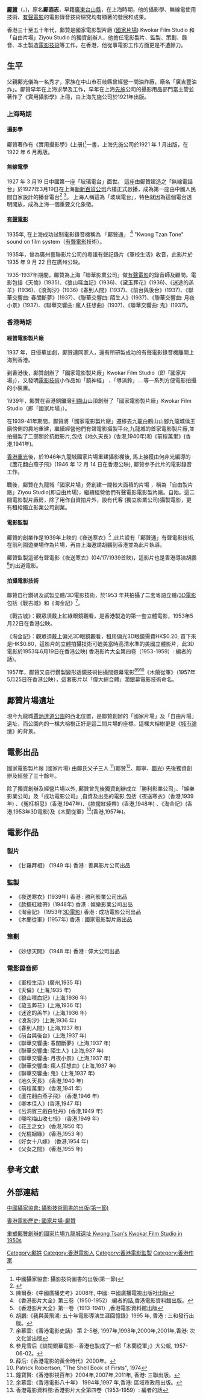 {{citecheck|time=2014-07-12T08:17:56+00:00}}
{{refimprove|time=2014-07-12T08:17:56+00:00}}
'''[[鄺贊|鄺贊]]'''（{{lang-en|Kwong Tzan, Kwong Tsan}}，{{bd|1892年||1958年}})，原名'''鄺迺志'''，早籍[[廣東|廣東]][[台山縣|台山縣]]，在上海時期，他的攝影學、無線電使用技術、[[有聲電影|有聲電影]]的電影錄音技術硏究均有顯著的發展和成果。

香港三十至五十年代，鄺贊是國家電影製片廠 ([[國家片場|國家片場]]) Kwokar Film Studio 和「自由片場」Ziyou Studio 的獨資創辦人，他擔任電影製片、監製、策劃、錄音、本土製造[[電影技術|電影技術]]等工作。在香港，他從事電影工作方面更是不遺餘力。

==生平==

父親鄺光儀為一名秀才，家族在中山市石岐縣曾經營一間油炸廠，廠名「廣吉豐油炸」。鄺贊早年在上海求學及工作，早年在上海[[先施|先施]]公司的攝影用品部門當主管並著作了《實用攝影學》上冊，由上海先施公司於1921年出版。

===上海時期===

====攝影學====

鄺贊著作有《實用攝影學》(上册)<ref>中國攝家協會: 攝影技術圖書的出版(第一節)</ref>一書，上海先施公司於1921 年 1 月出版，在1922 年 6 月再版。

====無線電學====

1927 年 3 月19 日中國第一座「玻璃電台」面世。 這座由鄺贊建造之「無線電話台」於1927年3月19日在上海[[新新百貨公司|新新百貨公司]]六樓正式啟播，成為第一座由中國人民間自家設計的播音電台<ref>{{Cite web |url=http://shtong.gov.cn/newsite/node2/node2247/node4598/node79771/node79778/userobject1ai104472.html |title=上海通志: 无线广播  |access-date=2019-04-15 |archive-date=2021-03-20 |archive-url=https://web.archive.org/web/20210320155840/http://www.shtong.gov.cn/newsite/node2/node2247/node4598/node79771/node79778/userobject1ai104472.html |dead-url=no }}</ref> <ref>陳爾泰:《中國廣播史考》2008年, 中國: 中國廣播電視出版社出版</ref>。 上海人稱這為「玻璃電台」，特色就因為這個電台透明開放，成為上海一個重要文化象徵。

====[[有聲電影|有聲電影]]====

1935年, 在上海成功試制電影錄音機稱為 「鄺贊通」 <ref>《香港影片大全》第三卷（1950-1952）:編者的話,香港電影資料館出版。</ref> "Kwong Tzan Tone" sound on film system（[[有聲電影|有聲電影]]技術）。 

1935年，曾為廣州藝聯影片公司的粵語有聲記錄片《軍校生活》收音，此影片於1935 年 9 月 22 日在廣州公映。  

1935-1937年期間，鄺贊為上海「聯華影業公司」做[[有聲電影|有聲電影]]的錄音師及顧問。電影包括《天倫》(1935)、《狼山喋血記》(1936)、《黛玉葬花》(1936)、《迷途的羔羊》(1936)、《浪淘沙》(1936)《春到人間》(1937)、《前台與後台》(1937)、《聯華交響曲: 春閨斷夢》(1937)、《聯華交響曲: 陌生人》(1937)、《聯華交響曲: 月夜小景》(1937)、《聯華交響曲: 瘋人狂想曲》(1937)、《聯華交響曲: 鬼》(1937)。

===香港時期===
====經營電影製片廠====

1937 年，日侵華加劇，鄺贊連同家人，還有所研製成功的有聲電影錄音機離開上海到香港。

到香港後，鄺贊創辦了「國家電影製片廠」Kwokar Film Studio（即「國家片場」），又發明[[電影技術|電影技術]]小作品如「鏡神經」 、「導演鈴」....等一系列方便電影拍攝的小裝置。

1939年，鄺贊在香港銅鑼灣[[利園山|利園山]]山頂創辦了「國家電影製片廠」Kwokar Film Studio（即「國家片場」）。

在1939-41年期間，鄺贊將「國家電影製片廠」遷移去九龍白鶴山山腳九龍城侯王廟傍側的農地重建，繼續經營他們有聲電影攝製平台,九龍城的首家電影製片廠,並拍攝製了二部關於抗戰影片,包括《地久天長》(香港,1940年)和《前程萬里》(香港,1941年)。

[[香港重光|香港重光]]後，於1946年九龍城國家片場重建攝影棚後, 馬上接獲由何非光編導的《蘆花翻白燕子飛》(1946 年 12 月 14 日在香港公映), 鄺贊参予此片的電影錄音工作。

戰後，鄺贊在九龍城「國家片場」旁創建一間較大面積的片場 ，稱為「自由製片廠」Ziyou Studio(即自由片場)，繼續經營他們有聲電影電影製片廠。自始。這二間電影製片廠房，除了用作自資拍片外，設有代客 (獨立影業公司)攝製電影，更有租給獨立影業公司創業。

====電影監製====

鄺贊的創業作是1939年上映的《夜送寒衣》<ref>《香港影片大全》第一卷（1913-1941）,香港電影資料館出版</ref> ,此片設有「鄺贊通」有聲電影技術, 在前利園遊樂場作為片場，再由上海邀請胡鵬到香港並為此片執導。 

鄺贊監製這部有聲電影《夜送寒衣》(04/17/1939首映)，這影片也是香港導演胡鵬<ref>胡鵬:《我與黃飛鴻: 五十年電影導演生涯回憶錄》1995 年, 香港 : 三和發行出版。</ref>的出道電影。

====拍攝電影技術====

鄺贊自行鑽研及試製立體/3D電影技術，於1953 年共拍攝了二套粵語立體/[[3D電影|3D電影]]包括《戰古城》和《淘金記》<ref>余慕雲:《香港電影史話》 第 2-5卷, 1997年,1998年,2000年,2001年,香港: 次文化堂出版</ref>。

《戰古城》：觀眾須戴上紅綠眼鏡觀看，是香港製造的第一套立體電影，1953年5月22日在香港公映。

《淘金記》：觀眾須戴上偏光3D眼鏡觀看，租用偏光3D眼鏡需費HK$0.20, 買下來是HK$0.80，這影片的立體拍攝技術可媲美當時高清水準的美國立體影片，此3D電影於1953年6月19日在香港公映( 香港影片大全第四卷（1953-1959）: 編者的話)。

1957年，鄺贊又自行鑽製變形透鏡技術拍攝闊銀幕電影<ref> 參見雪后《談闊銀幕電影--香港也製成了一部「木蘭從軍」》大公報, 1957-06-02。</ref><ref>薛后:《香港電影的黃金時代》2000年。</ref><ref>Patrick Robertson, "The Shell Book of Firsts", 1974</ref>《木蘭從軍》（1957年5月25日在香港公映），這套影片以「偉大綜合體」濶銀幕電影技術命名。

==鄺贊片場遺址==

現今九龍城[[賈炳達道公園|賈炳達道公園]]的西北位置，是鄺贊創辦的「國家片場」及「自由片場」遺址，而公園內的一棵大榕樹正好是這二間片場的座標。這棵大榕樹更是《[[城市論壇|城市論壇]]》的背景。



==電影出品==

國家電影製片廠 (國家片場) 由鄺氏父子三人 <ref>鐘寶賢:《香港影視百年》2004年,2007年,2011年, 香港: 三聯出版。</ref>(鄺贊<ref>余慕雲:《香港電影八十年》 1994年,1997 年,香港: 區域市政局出版。</ref>、鄺寧、[[鄺光|鄺光]]) 先後獨資創辦及經營了三十餘年。

除了獨資創辦及經營片場以外, 鄺贊曾先後獨資創辦成立「勝利影業公司」、「娛樂影業公司」及「成功電影公司」,自資及出品的電影,包括《夜送寒衣》(香港,1939年) 、《冤枉相思》(香港,1947年)、《款擺紅綾帶》(香港,1948年) 、《淘金記》(香港,1953年3D電影)及《木蘭從軍》<ref>香港電影資料館:香港影片大全第四卷（1953-1959）: 編者的話</ref>(香港,1957年)。

==電影作品==

===製片===

* 《甘羅拜相》 (1949 年) 香港 : 善興影片公司出品

===監製===

* 《夜送寒衣》(1939年) 香港 : 勝利影業公司出品
* 《款擺紅綾帶》(1948年) 香港 : 娛樂影業公司出品
* 《淘金記》 (1953年[[3D電影|3D電影]]) 香港 : 成功電影公司出品
* 《木蘭從軍》(1957年) 香港 : 國家電影製片廠出品

===策劃===

* 《妙想天開》 (1948 年) 香港 : 偉大公司出品

===電影錄音師===

* 《軍校生活》(廣州,1935 年)
* 《天倫》(上海,1935 年)
* 《狼山喋血記》(上海,1936 年)
* 《黛玉葬花》(上海,1936 年)
* 《迷途的羔羊》(上海,1936 年)
* 《浪淘沙》(上海,1936 年)
* 《春到人間》(上海,1937 年)
* 《前台與後台》(上海,1937 年)
* 《聯華交響曲: 春閨斷夢》(上海,1937 年)
* 《聯華交響曲: 陌生人》(上海,937 年)
* 《聯華交響曲: 月夜小景》(上海,1937 年)
* 《聯華交響曲: 瘋人狂想曲》(上海,1937 年)
* 《聯華交響曲: 鬼》(上海,1937 年)
* 《地久天長》 (香港,1940 年)
* 《前程萬里》 (香港,1941 年)
* 《蘆花翻白燕子飛》 (香港,1946 年)
* 《卿本佳人》(香港,1947 年)
* 《呂洞賓三戲白牡丹》(香港,1949 年)
* 《哪咤梅山收七怪》 (香港,1949 年)
* 《花王之女》 (香港,1950 年)
* 《光棍姻緣》 (香港,1953 年)
* 《好女十八嫁》 (香港,1954 年)
* 《父女之間》 (香港,1955 年)

==參考文獻==
{{reflist}}

==外部連結==
[http://www.cpanet.org.cn/detail_news_101920.html 中國攝家協會: 攝影技術圖書的出版(第一節)] {{Wayback|url=http://www.cpanet.org.cn/detail_news_101920.html |date=20171107031326 }}

[https://www.facebook.com/pages/%E9%A6%99%E6%B8%AF%E9%9B%BB%E5%BD%B1%E6%AD%B7%E5%8F%B2-%E5%9C%8B%E5%AE%B6%E7%89%87%E5%A0%B4-%E9%84%BA%E8%B4%8A/496321393740486?ref=hl 香港電影歷史: 國家片場-鄺贊]{{Wayback|url=https://www.facebook.com/pages/%E9%A6%99%E6%B8%AF%E9%9B%BB%E5%BD%B1%E6%AD%B7%E5%8F%B2-%E5%9C%8B%E5%AE%B6%E7%89%87%E5%A0%B4-%E9%84%BA%E8%B4%8A/496321393740486?ref=hl |date=20190614064235 }}

[https://www.youtube.com/watch?v=99k5B2Vwuf0 重塑鄺贊創辦的國家片場九龍城遺址  Kwong Tsan's Kwokar Film Studio in 1950s]{{Wayback|url=https://www.youtube.com/watch?v=99k5B2Vwuf0 |date=20190614064226 }}


[[Category:鄺姓|Category:鄺姓]]
[[Category:香港電影人|Category:香港電影人]]
[[Category:香港電影監製|Category:香港電影監製]]
[[Category:香港作家|Category:香港作家]]